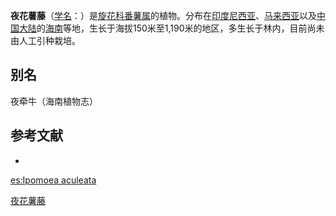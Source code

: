 {{Speciesbox
| name = 夜花薯藤
| status = 
| status_system = 
| image =
| genus = Ipomoea
| species = aculeata
| authority = Bl.
}}

'''夜花薯藤'''（[[学名|学名]]：{{lang|la|''Ipomoea aculeata''}}）是[[旋花科|旋花科]][[番薯属|番薯属]]的植物。分布在[[印度尼西亚|印度尼西亚]]、[[马来西亚|马来西亚]]以及[[中国大陆|中国大陆]]的[[海南|海南]]等地，生长于海拔150米至1,190米的地区，多生长于林内，目前尚未由人工引种栽培。

== 别名 ==
夜牵牛（海南植物志）

== 参考文献 ==
<div class="references-small">
* {{cite web| url =http://www.bioinfo.cn/db05/KmzwSpecies.php?action=view&id=4488| title =夜花薯藤| work =《中国高等植物数据库全库》| publisher =中国科学院微生物研究所| author =昆明植物研究所| accessdate =2009-02-24| deadurl =yes| archiveurl =https://web.archive.org/web/20160305030216/http://www.bioinfo.cn/db05/KmzwSpecies.php?action=view&id=4488| archivedate =2016-03-05}}
</div>
{{Taxonbar|from=Q10933264}}

[[Category:番薯属|夜花薯藤]]


{{植物小作品}}

[[es:Ipomoea_aculeata|es:Ipomoea aculeata]]